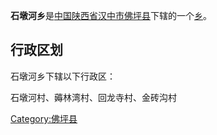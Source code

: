 {{中国乡级行政区
|行政区全称 = 石墩河乡
|景观照片文件名 = 
|景观照片描述 = 
|汉语拼音 =
|其他语言 = 
|其他语言名称 = 
|位置图文件名 = 
|位置图描述 = 
|自定义图片=
|上级行政区 = [[陕西省|陕西省]][[汉中市|汉中市]][[佛坪县|佛坪县]]
|行政区类别 = [[乡级行政区|乡]]
|行政区划代码 = 
|行政区划 = 
|村委会 = 
|居委会 = 
|建置时间 = 
|领导职位 = 
|领导名称 = 
|政府驻地 = 
|毗邻 = 
|地理坐标 = 
|总面积 = 
|总人口 = 
|户籍人口 = 
|户籍人口年份 = 
|常住人口 = 
|常住人口年份 = 
|人口密度 = 
|GDP = 
|邮政编码 = 
|电话区号 = 
|官方网站 = 
|网站名称 = 
}}
'''石墩河乡'''是[[中华人民共和国|中国]][[陕西省|陕西省]][[汉中市|汉中市]][[佛坪县|佛坪县]]下辖的一个[[乡级行政区|乡]]。

== 行政区划 ==
石墩河乡下辖以下行政区：

石墩河村、薅林湾村、回龙寺村、金砖沟村

{{陕西小作品}}
{{佛坪县行政区划}}

[[Category:佛坪县|Category:佛坪县]]
